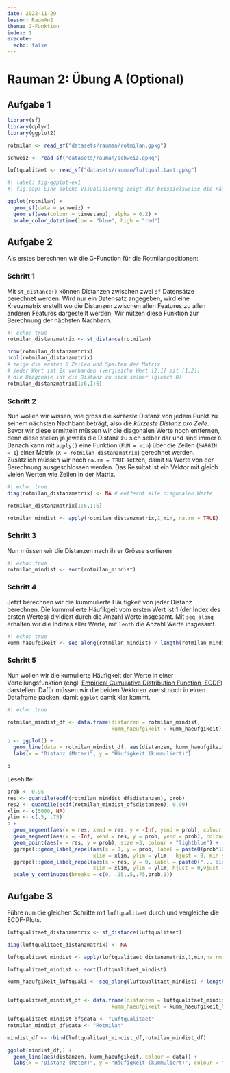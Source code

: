 ```yaml
---
date: 2022-11-29
lesson: RaumAn2
thema: G-Funktion
index: 1
execute: 
  echo: false
---
```


# Rauman 2: Übung A (Optional)

  <!-- In dieser zweiten Übung wirst Du wiederum Geodatensätze verarbeiten und darstellen. Wir starten mit einem Punktdatensatz zu einem Messnetz zur Erhebung der Luftqualität in der Schweiz (Stickstoffdioxid NO2 um genau zu sein). Im Gegensatz zum Punktdatensatz zur Wasserverfügbarkeit aus der vorherigen Übung, sind die Messstellen des Messnetzes zur Luftqualität sehr unregelmässig im Raum verteilt. Trotzdem möchten wir versuchen ein kontinuierliches Raster von Luftqualitätswerten für die ganze Schweiz zu interpolieren. Wir starten mit der einfachen Interpolations-Methode Inverse Distance Weighting IDW. Danach wollen wir für den gleichen Datensatz nach dem Ansatz der nächsten Nachbarn die Thiessen Polygone konstruieren. Im zweiten Teil der Übung wollen wir Dichteverteilung untersuchen. Dabei untersuchen wir einen Datensatz mit Bewegungsdaten eines Rotmilans in der Schweiz. Mittels einer Kernel Density Estimation (KDE) berechnen wir eine kontinuierliche Dichteverteilung, über die wir eine Annäherung an das Habitat des untersuchten Greifvogels berechnen können. Bevor wir aber starten, schauen wir uns die Punktdatensätze genauer an indem wir die G-Function berechnen und plotten. 
-->

## Aufgabe 1


```r
library(sf)
library(dplyr)
library(ggplot2)

rotmilan <- read_sf("datasets/rauman/rotmilan.gpkg")

schweiz <- read_sf("datasets/rauman/schweiz.gpkg")

luftqualitaet <- read_sf("datasets/rauman/luftqualitaet.gpkg")
```

```r
#| label: fig-ggplot-ex1
#| fig.cap: Eine solche Visualisierung zeigt dir beispielsweise die räumliche Ausdehnung der Datenpunkte

ggplot(rotmilan) +
  geom_sf(data = schweiz) +
  geom_sf(aes(colour = timestamp), alpha = 0.2) +
  scale_color_datetime(low = "blue", high = "red")
```

## Aufgabe 2

Als erstes berechnen wir die G-Function für die Rotmilanpositionen:

### Schritt 1

Mit `st_distance()` können Distanzen zwischen zwei `sf` Datensätze berechnet werden. Wird nur ein Datensatz angegeben, wird eine Kreuzmatrix erstellt wo die Distanzen zwischen allen Features zu allen anderen Features dargestellt werden. Wir nützen diese Funktion zur Berechnung der nächsten Nachbarn.

```r
#| echo: true
rotmilan_distanzmatrix <- st_distance(rotmilan)

nrow(rotmilan_distanzmatrix)
ncol(rotmilan_distanzmatrix)
# zeige die ersten 6 Zeilen und Spalten der Matrix
# jeder Wert ist 2x vorhanden (vergleiche Wert [2,1] mit [1,2])
# die Diagonale ist die Distanz zu sich selber (gleich 0)
rotmilan_distanzmatrix[1:6,1:6] 
```

### Schritt 2

Nun wollen wir wissen, wie gross die *kürzeste* Distanz von jedem Punkt zu seinem nächsten Nachbarn beträgt, also die *kürzeste Distanz pro Zeile*. Bevor wir diese ermitteln müssen wir die diagonalen Werte noch entfernen, denn diese stellen ja jeweils die Distanz zu sich selber dar und sind immer `0`. Danach kann mit `apply()` eine Funktion (`FUN = min`) über die Zeilen (`MARGIN = 1`) einer Matrix (`X = rotmilan_distanzmatrix`) gerechnet werden. Zusätzlich müssen wir noch `na.rm = TRUE` setzen, damit `NA` Werte von der Berechnung ausgeschlossen werden. Das Resultat ist ein Vektor mit gleich vielen Werten wie Zeilen in der Matrix.

```r
#| echo: true
diag(rotmilan_distanzmatrix) <- NA # entfernt alle diagonalen Werte

rotmilan_distanzmatrix[1:6,1:6] 

rotmilan_mindist <- apply(rotmilan_distanzmatrix,1,min, na.rm = TRUE)
```

### Schritt 3

Nun müssen wir die Distanzen nach ihrer Grösse sortieren 

```r
#| echo: true
rotmilan_mindist <- sort(rotmilan_mindist) 
```

### Schritt 4

Jetzt berechnen wir die kummulierte Häufigkeit von jeder Distanz berechnen. Die kummulierte Häufikgeit vom ersten Wert ist 1 (der Index des ersten Wertes) dividiert durch die Anzahl Werte insgesamt. Mit `seq_along` erhalten wir die Indizes aller Werte, mit `lenth` die Anzahl Werte insgesamt.

```r
#| echo: true
kumm_haeufgikeit <- seq_along(rotmilan_mindist) / length(rotmilan_mindist)
```

### Schritt 5

Nun wollen wir die kumulierte Häufigkeit der Werte in einer Verteilungsfunktion (engl: [Empirical Cumulative Distribution Function, ECDF](https://en.wikipedia.org/wiki/Empirical_distribution_function)) darstellen. Dafür müssen wir die beiden Vektoren zuerst noch in einen Dataframe packen, damit `ggplot` damit klar kommt. 

```r
#| echo: true

rotmilan_mindist_df <- data.frame(distanzen = rotmilan_mindist,
                                  kumm_haeufgikeit = kumm_haeufgikeit)

p <- ggplot() + 
  geom_line(data = rotmilan_mindist_df, aes(distanzen, kumm_haeufgikeit)) +
  labs(x = "Distanz (Meter)", y = "Häufigkeit (kummuliert)")

p
```

Lesehilfe:

```r
prob <- 0.95
res <- quantile(ecdf(rotmilan_mindist_df$distanzen), prob)
res2 <- quantile(ecdf(rotmilan_mindist_df$distanzen), 0.99)
xlim <- c(5000, NA)
ylim <- c(.5, .75)
p + 
  geom_segment(aes(x = res, xend = res, y = -Inf, yend = prob), colour = "lightblue") +
  geom_segment(aes(x = -Inf, xend = res, y = prob, yend = prob), colour = "lightblue") +
  geom_point(aes(x = res, y = prob), size =3, colour = "lightblue") +
  ggrepel::geom_label_repel(aes(x = 0, y = prob, label = paste0(prob*100,"% der Werte...")),
                            xlim = xlim, ylim = ylim,  hjust = 0, min.segment.length = 0,fill = "lightblue") +
  ggrepel::geom_label_repel(aes(x = res, y = 0, label = paste0("... sind kleiner als ",round(res,0),"m")),
                            xlim = xlim, ylim = ylim, hjust = 0,vjust = 1, fill = "lightblue",min.segment.length = 0,inherit.aes = FALSE) +
  scale_y_continuous(breaks = c(0, .25,.5,.75,prob,1))
```

## Aufgabe 3

Führe nun die gleichen Schritte mit `luftqualitaet` durch und vergleiche die ECDF-Plots. 

```r
luftqualitaet_distanzmatrix <- st_distance(luftqualitaet)

diag(luftqualitaet_distanzmatrix) <- NA

luftqualitaet_mindist <- apply(luftqualitaet_distanzmatrix,1,min,na.rm = TRUE)

luftqualitaet_mindist <- sort(luftqualitaet_mindist)

kumm_haeufgikeit_luftquali <- seq_along(luftqualitaet_mindist) / length(luftqualitaet_mindist)


luftqualitaet_mindist_df <- data.frame(distanzen = luftqualitaet_mindist,
                                  kumm_haeufgikeit = kumm_haeufgikeit_luftquali)

luftqualitaet_mindist_df$data <- "Luftqualitaet"
rotmilan_mindist_df$data <- "Rotmilan"

mindist_df <- rbind(luftqualitaet_mindist_df,rotmilan_mindist_df)

ggplot(mindist_df,) + 
  geom_line(aes(distanzen, kumm_haeufgikeit, colour = data)) +
  labs(x = "Distanz (Meter)", y = "Häufigkeit (kummuliert)", colour = "Datensatz")
```


